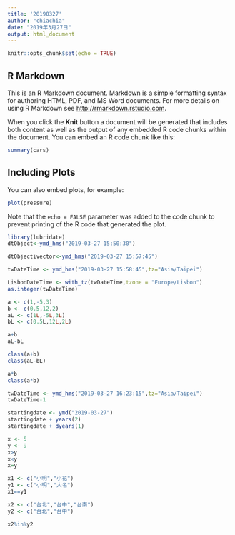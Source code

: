 ```yaml
---
title: '20190327'
author: "chiachia"
date: "2019年3月27日"
output: html_document
---
```


```r
knitr::opts_chunk$set(echo = TRUE)
```

## R Markdown

This is an R Markdown document. Markdown is a simple formatting syntax for authoring HTML, PDF, and MS Word documents. For more details on using R Markdown see <http://rmarkdown.rstudio.com>.

When you click the **Knit** button a document will be generated that includes both content as well as the output of any embedded R code chunks within the document. You can embed an R code chunk like this:

```r
summary(cars)
```

## Including Plots

You can also embed plots, for example:

```r
plot(pressure)
```

Note that the `echo = FALSE` parameter was added to the code chunk to prevent printing of the R code that generated the plot.

```r
library(lubridate)
dtObject<-ymd_hms("2019-03-27 15:50:30")
```

```r
dtObjectivector<-ymd_hms("2019-03-27 15:57:45")
```

```r
twDateTime <- ymd_hms("2019-03-27 15:58:45",tz="Asia/Taipei")
```

```r
LisbonDateTime <- with_tz(twDateTime,tzone = "Europe/Lisbon")
as.integer(twDateTime)
```

```r
a <- c(1,-5,3)
b <- c(0.5,12,2)
aL <- c(1L,-5L,3L)
bL <- c(0.5L,12L,2L)
```

```r
a+b
aL-bL
```

```R
class(a+b)
class(aL-bL)
```

```R
a*b
class(a*b)
```

```r
twDateTime <- ymd_hms("2019-03-27 16:23:15",tz="Asia/Taipei")
twDateTime-1
```

```r
startingdate <- ymd("2019-03-27")
startingdate + years(2)
startingdate + dyears(1)
```

```r
x <- 5
y <- 9
x>y
x<y
x=y
```

```r
x1 <- c("小明","小花")
y1 <- c("小明","大名")
x1==y1
```
```r
x2 <- c("台北","台中","台南")
y2 <- c("台北","台中")

x2%in%y2
```